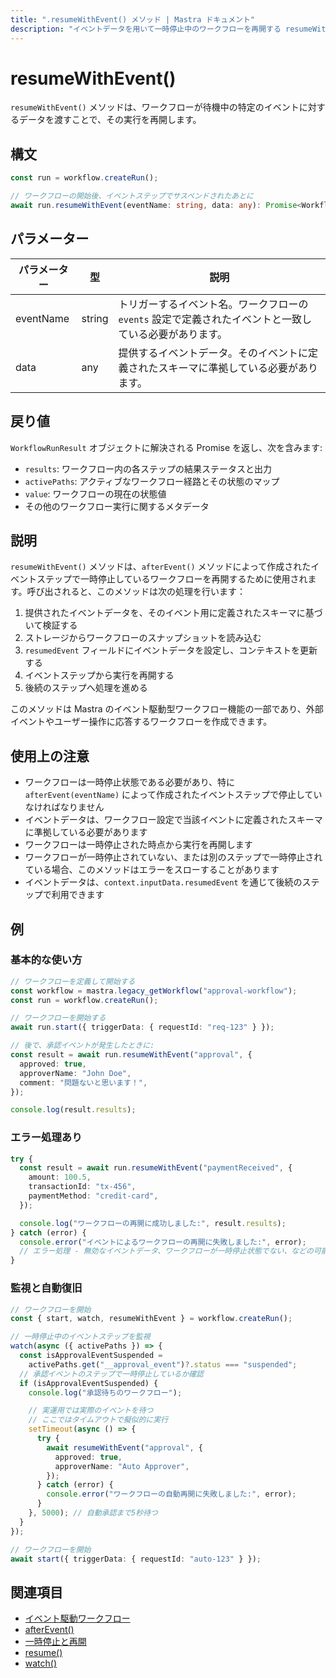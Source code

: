 ```yaml
---
title: ".resumeWithEvent() メソッド | Mastra ドキュメント"
description: "イベントデータを用いて一時停止中のワークフローを再開する resumeWithEvent メソッドのリファレンス。"
---
```


# resumeWithEvent()

`resumeWithEvent()` メソッドは、ワークフローが待機中の特定のイベントに対するデータを渡すことで、その実行を再開します。

## 構文

```typescript
const run = workflow.createRun();

// ワークフローの開始後、イベントステップでサスペンドされたあとに
await run.resumeWithEvent(eventName: string, data: any): Promise<WorkflowRunResult>
```


## パラメーター

| パラメーター | 型     | 説明                                                                                         |
| ------------ | ------ | -------------------------------------------------------------------------------------------- |
| eventName    | string | トリガーするイベント名。ワークフローの `events` 設定で定義されたイベントと一致している必要があります。 |
| data         | any    | 提供するイベントデータ。そのイベントに定義されたスキーマに準拠している必要があります。       |

## 戻り値

`WorkflowRunResult` オブジェクトに解決される Promise を返し、次を含みます:

- `results`: ワークフロー内の各ステップの結果ステータスと出力
- `activePaths`: アクティブなワークフロー経路とその状態のマップ
- `value`: ワークフローの現在の状態値
- その他のワークフロー実行に関するメタデータ

## 説明

`resumeWithEvent()` メソッドは、`afterEvent()` メソッドによって作成されたイベントステップで一時停止しているワークフローを再開するために使用されます。呼び出されると、このメソッドは次の処理を行います：

1. 提供されたイベントデータを、そのイベント用に定義されたスキーマに基づいて検証する
2. ストレージからワークフローのスナップショットを読み込む
3. `resumedEvent` フィールドにイベントデータを設定し、コンテキストを更新する
4. イベントステップから実行を再開する
5. 後続のステップへ処理を進める

このメソッドは Mastra のイベント駆動型ワークフロー機能の一部であり、外部イベントやユーザー操作に応答するワークフローを作成できます。

## 使用上の注意

- ワークフローは一時停止状態である必要があり、特に `afterEvent(eventName)` によって作成されたイベントステップで停止していなければなりません
- イベントデータは、ワークフロー設定で当該イベントに定義されたスキーマに準拠している必要があります
- ワークフローは一時停止された時点から実行を再開します
- ワークフローが一時停止されていない、または別のステップで一時停止されている場合、このメソッドはエラーをスローすることがあります
- イベントデータは、`context.inputData.resumedEvent` を通じて後続のステップで利用できます

## 例

### 基本的な使い方

```typescript
// ワークフローを定義して開始する
const workflow = mastra.legacy_getWorkflow("approval-workflow");
const run = workflow.createRun();

// ワークフローを開始する
await run.start({ triggerData: { requestId: "req-123" } });

// 後で、承認イベントが発生したときに:
const result = await run.resumeWithEvent("approval", {
  approved: true,
  approverName: "John Doe",
  comment: "問題ないと思います！",
});

console.log(result.results);
```


### エラー処理あり

```typescript
try {
  const result = await run.resumeWithEvent("paymentReceived", {
    amount: 100.5,
    transactionId: "tx-456",
    paymentMethod: "credit-card",
  });

  console.log("ワークフローの再開に成功しました:", result.results);
} catch (error) {
  console.error("イベントによるワークフローの再開に失敗しました:", error);
  // エラー処理 - 無効なイベントデータ、ワークフローが一時停止状態でない、などの可能性があります
}
```


### 監視と自動復旧

```typescript
// ワークフローを開始
const { start, watch, resumeWithEvent } = workflow.createRun();

// 一時停止中のイベントステップを監視
watch(async ({ activePaths }) => {
  const isApprovalEventSuspended =
    activePaths.get("__approval_event")?.status === "suspended";
  // 承認イベントのステップで一時停止しているか確認
  if (isApprovalEventSuspended) {
    console.log("承認待ちのワークフロー");

    // 実運用では実際のイベントを待つ
    // ここではタイムアウトで擬似的に実行
    setTimeout(async () => {
      try {
        await resumeWithEvent("approval", {
          approved: true,
          approverName: "Auto Approver",
        });
      } catch (error) {
        console.error("ワークフローの自動再開に失敗しました:", error);
      }
    }, 5000); // 自動承認まで5秒待つ
  }
});

// ワークフローを開始
await start({ triggerData: { requestId: "auto-123" } });
```


## 関連項目

- [イベント駆動ワークフロー](./events.mdx)
- [afterEvent()](./afterEvent.mdx)
- [一時停止と再開](../../docs/workflows-legacy/suspend-and-resume.mdx)
- [resume()](./resume.mdx)
- [watch()](./watch.mdx)